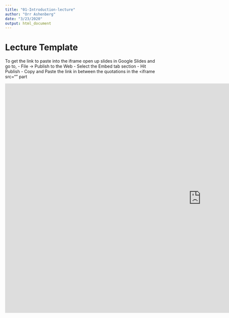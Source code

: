 ```yaml
---
title: "01-Introduction-lecture"
author: "Orr Ashenberg"
date: "3/23/2020"
output: html_document
---
```


# Lecture Template

To get the link to paste into the iframe open up slides in Google Slides and go to,
  - File -> Publish to the Web
  - Select the Embed tab section
  - Hit Publish
  - Copy and Paste the link in between the quotations in the <iframe src=""  part


<iframe src="https://docs.google.com/presentation/d/e/2PACX-1vQFLazNqxsHpi8PCLHu-7ZmSGzn4Q4HpOoSJGGEcwzL7hcuDJGJ-kVJ1Qtf5gNiGSTF8zv7K3f-i-xo/embed?start=false&loop=false&delayms=3000" frameborder="0" width="1280" height="749" allowfullscreen="true" mozallowfullscreen="true" webkitallowfullscreen="true"></iframe>